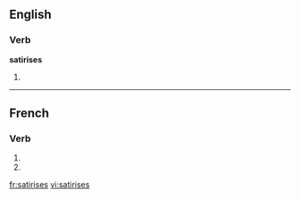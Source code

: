 ==English==

===Verb===
'''satirises'''

# {{third-person singular of|[[satirise]]}}

{{see|satirisés}}

----

==French==

===Verb===
{{fr-verb-form}}

# {{form of|[[second-person|Second-person]] [[singular]] [[present indicative]]|satiriser|lang=French}}
# {{form of|Second-person singular [[present subjunctive]]|satiriser |lang=French}}

[[fr:satirises]]
[[vi:satirises]]